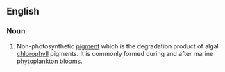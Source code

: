 ==English==

===Noun===
{{en-noun}}

# Non-photosynthetic [[pigment]] which is the degradation product of algal [[chlorophyll]] pigments. It is commonly formed during and after marine [[phytoplankton bloom]]s.